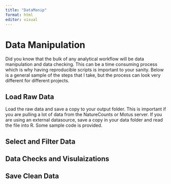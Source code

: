 ```yaml
---
title: "DataManip"
format: html
editor: visual
---
```


# Data Manipulation

Did you know that the bulk of any analytical workflow will be data manipulation and data checking. This can be a time consuming process which is why having reproducible scripts is important to your sanity. Below is a general sample of the steps that I take, but the process can look very different for different projects. 

## Load Raw Data

Load the raw data and save a copy to your output folder. This is important if you are pulling a lot of data from the NatureCounts or Motus server. If you are using an external datasource, save a copy in your data folder and read the file into R. Some sample code is provided. 

## Select and Filter Data

## Data Checks and Visulaizations

## Save Clean Data